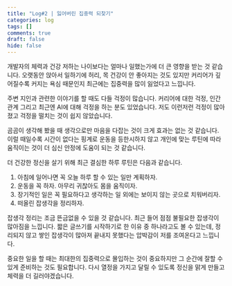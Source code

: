 ```yaml
---
title: "Log#2 | 잃어버린 집중력 되찾기"
categories: log
tags: []
comments: true
draft: false
hide: false
---
```


개발자의 체력과 건강 저하는 나이보다는 얼마나 일했는가에 더 큰 영향을 받는 것 같습니다. 오랫동안 앉아서 일하기에 허리, 목 건강이 안 좋아지는 것도 있지만 커리어가 깊어질수록 커지는 욕심 때문인지 최근에는 집중력을 많이 잃었다고 느낍니다.

주변 지인과 관련한 이야기를 할 때도 다들 걱정이 많습니다. 커리어에 대한 걱정, 인간관계 그리고 최근엔 AI에 대해 걱정을 하는 분도 있었습니다. 저도 이런저런 걱정이 많아졌고 걱정을 떨치는 것이 쉽지 않았습니다.

곰곰이 생각해 봤을 때 생각으로만 마음을 다잡는 것이 크게 효과는 없는 것 같습니다. 이럴 때일수록 시간이 없다는 핑계로 운동을 등한시하지 않고 개인에 맞는 루틴에 따라 움직이는 것이 더 심신 안정에 도움이 되는 것 같습니다.

더 건강한 정신을 살기 위해 최근 결심한 하루 루틴은 다음과 같습니다.
1. 아침에 일어나면 꼭 오늘 하루 할 수 있는 일만 계획하자.
2. 운동을 꼭 하자. 아무리 귀찮아도 몸을 움직이자.
3. 장기적인 일은 꼭 필요하다고 생각하는 일 외에는 보이지 않는 곳으로 치워버리자.
4. 떠올린 잡생각을 정리하자.

잡생각 정리는 조금 뜬금없을 수 있을 것 같습니다. 최근 들어 점점 불필요한 잡생각이 많아짐을 느낍니다. 짧은 글쓰기를 시작하기로 한 이유 중 하나라고도 볼 수 있는데, 정리되지 않고 쌓인 잡생각이 많아져 끝내지 못했다는 압박감이 저를 조여온다고 느낍니다.

중요한 일을 할 때는 최대한의 집중력으로 몰입하는 것이 중요하지만 그 순간에 잘할 수 있게 준비하는 것도 필요합니다. 다시 열정을 가지고 달릴 수 있도록 정신을 맑게 만들고 체력을 더 길러야겠습니다.
